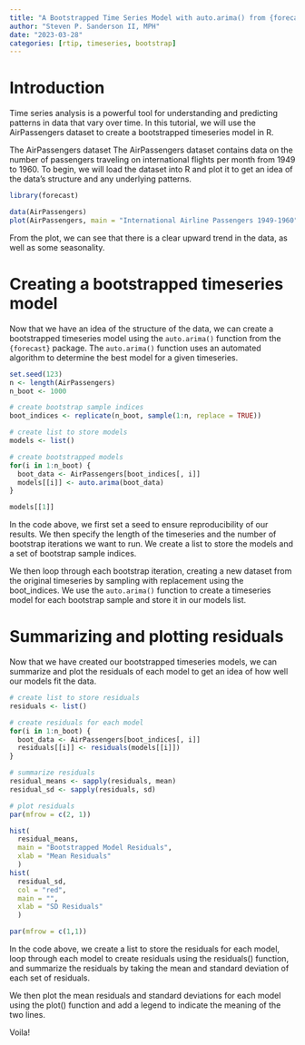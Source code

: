 ```yaml
---
title: "A Bootstrapped Time Series Model with auto.arima() from {forecast}"
author: "Steven P. Sanderson II, MPH"
date: "2023-03-28"
categories: [rtip, timeseries, bootstrap]
---
```


# Introduction

Time series analysis is a powerful tool for understanding and predicting patterns in data that vary over time. In this tutorial, we will use the AirPassengers dataset to create a bootstrapped timeseries model in R.

The AirPassengers dataset
The AirPassengers dataset contains data on the number of passengers traveling on international flights per month from 1949 to 1960. To begin, we will load the dataset into R and plot it to get an idea of the data's structure and any underlying patterns.

```r
library(forecast)

data(AirPassengers)
plot(AirPassengers, main = "International Airline Passengers 1949-1960")
```

From the plot, we can see that there is a clear upward trend in the data, as well as some seasonality.

# Creating a bootstrapped timeseries model

Now that we have an idea of the structure of the data, we can create a bootstrapped timeseries model using the `auto.arima()` function from the `{forecast}` package. The `auto.arima()` function uses an automated algorithm to determine the best model for a given timeseries.

```r
set.seed(123)
n <- length(AirPassengers)
n_boot <- 1000

# create bootstrap sample indices
boot_indices <- replicate(n_boot, sample(1:n, replace = TRUE))

# create list to store models
models <- list()

# create bootstrapped models
for(i in 1:n_boot) {
  boot_data <- AirPassengers[boot_indices[, i]]
  models[[i]] <- auto.arima(boot_data)
}

models[[1]]
```

In the code above, we first set a seed to ensure reproducibility of our results. We then specify the length of the timeseries and the number of bootstrap iterations we want to run. We create a list to store the models and a set of bootstrap sample indices.

We then loop through each bootstrap iteration, creating a new dataset from the original timeseries by sampling with replacement using the boot_indices. We use the `auto.arima()` function to create a timeseries model for each bootstrap sample and store it in our models list.

# Summarizing and plotting residuals

Now that we have created our bootstrapped timeseries models, we can summarize and plot the residuals of each model to get an idea of how well our models fit the data.

```r
# create list to store residuals
residuals <- list()

# create residuals for each model
for(i in 1:n_boot) {
  boot_data <- AirPassengers[boot_indices[, i]]
  residuals[[i]] <- residuals(models[[i]])
}

# summarize residuals
residual_means <- sapply(residuals, mean)
residual_sd <- sapply(residuals, sd)

# plot residuals
par(mfrow = c(2, 1))

hist(
  residual_means, 
  main = "Bootstrapped Model Residuals", 
  xlab = "Mean Residuals"
  )
hist(
  residual_sd, 
  col = "red", 
  main = "", 
  xlab = "SD Residuals"
  )

par(mfrow = c(1,1))
```

In the code above, we create a list to store the residuals for each model, loop through each model to create residuals using the residuals() function, and summarize the residuals by taking the mean and standard deviation of each set of residuals.

We then plot the mean residuals and standard deviations for each model using the plot() function and add a legend to indicate the meaning of the two lines.

Voila!